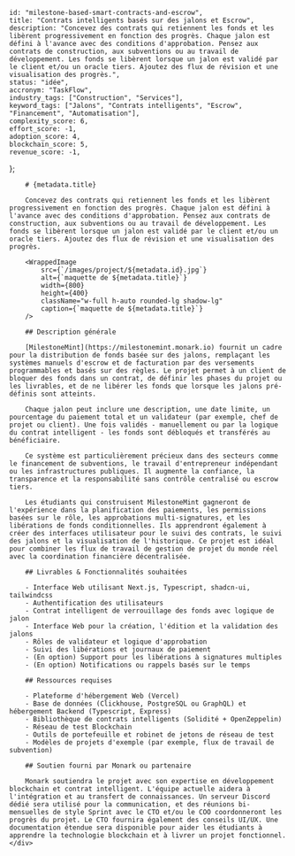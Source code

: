 
    
    id: "milestone-based-smart-contracts-and-escrow",
    title: "Contrats intelligents basés sur des jalons et Escrow",
    description: "Concevez des contrats qui retiennent les fonds et les libèrent progressivement en fonction des progrès. Chaque jalon est défini à l'avance avec des conditions d'approbation. Pensez aux contrats de construction, aux subventions ou au travail de développement. Les fonds se libèrent lorsque un jalon est validé par le client et/ou un oracle tiers. Ajoutez des flux de révision et une visualisation des progrès.",
    status: "idée",
    accronym: "TaskFlow",
    industry_tags: ["Construction", "Services"],
    keyword_tags: ["Jalons", "Contrats intelligents", "Escrow", "Financement", "Automatisation"],
    complexity_score: 6,
    effort_score: -1,
    adoption_score: 4,
    blockchain_score: 5,
    revenue_score: -1,
};

<div className="flex">
    <div className="hidden sticky top-0">
        <ProjectMetadata metadata={metadata} />
    </div>
    <div className="w-full">

        # {metadata.title}

        Concevez des contrats qui retiennent les fonds et les libèrent progressivement en fonction des progrès. Chaque jalon est défini à l'avance avec des conditions d'approbation. Pensez aux contrats de construction, aux subventions ou au travail de développement. Les fonds se libèrent lorsque un jalon est validé par le client et/ou un oracle tiers. Ajoutez des flux de révision et une visualisation des progrès.

        <WrappedImage
            src={`/images/project/${metadata.id}.jpg`}
            alt={`maquette de ${metadata.title}`}
            width={800}
            height={400}
            className="w-full h-auto rounded-lg shadow-lg"
            caption={`maquette de ${metadata.title}`}
        />

        ## Description générale
        
        [MilestoneMint](https://milestonemint.monark.io) fournit un cadre pour la distribution de fonds basée sur des jalons, remplaçant les systèmes manuels d'escrow et de facturation par des versements programmables et basés sur des règles. Le projet permet à un client de bloquer des fonds dans un contrat, de définir les phases du projet ou les livrables, et de ne libérer les fonds que lorsque les jalons pré-définis sont atteints.
        
        Chaque jalon peut inclure une description, une date limite, un pourcentage du paiement total et un validateur (par exemple, chef de projet ou client). Une fois validés - manuellement ou par la logique du contrat intelligent - les fonds sont débloqués et transférés au bénéficiaire.
        
        Ce système est particulièrement précieux dans des secteurs comme le financement de subventions, le travail d'entrepreneur indépendant ou les infrastructures publiques. Il augmente la confiance, la transparence et la responsabilité sans contrôle centralisé ou escrow tiers.
        
        Les étudiants qui construisent MilestoneMint gagneront de l'expérience dans la planification des paiements, les permissions basées sur le rôle, les approbations multi-signatures, et les libérations de fonds conditionnelles. Ils apprendront également à créer des interfaces utilisateur pour le suivi des contrats, le suivi des jalons et la visualisation de l'historique. Ce projet est idéal pour combiner les flux de travail de gestion de projet du monde réel avec la coordination financière décentralisée.

        ## Livrables & Fonctionnalités souhaitées

        - Interface Web utilisant Next.js, Typescript, shadcn-ui, tailwindcss
        - Authentification des utilisateurs 
        - Contrat intelligent de verrouillage des fonds avec logique de jalon
        - Interface Web pour la création, l'édition et la validation des jalons
        - Rôles de validateur et logique d'approbation
        - Suivi des libérations et journaux de paiement
        - (En option) Support pour les libérations à signatures multiples
        - (En option) Notifications ou rappels basés sur le temps

        ## Ressources requises

        - Plateforme d'hébergement Web (Vercel)
        - Base de données (Clickhouse, PostgreSQL ou GraphQL) et hébergement Backend (Typescript, Express)
        - Bibliothèque de contrats intelligents (Solidité + OpenZeppelin)
        - Réseau de test Blockchain
        - Outils de portefeuille et robinet de jetons de réseau de test
        - Modèles de projets d'exemple (par exemple, flux de travail de subvention)

        ## Soutien fourni par Monark ou partenaire

        Monark soutiendra le projet avec son expertise en développement blockchain et contrat intelligent. L'équipe actuelle aidera à l'intégration et au transfert de connaissances. Un serveur Discord dédié sera utilisé pour la communication, et des réunions bi-mensuelles de style Sprint avec le CTO et/ou le COO coordonneront les progrès du projet. Le CTO fournira également des conseils UI/UX. Une documentation étendue sera disponible pour aider les étudiants à apprendre la technologie blockchain et à livrer un projet fonctionnel.
    </div>
</div>